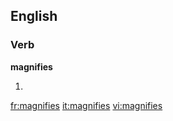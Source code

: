 ==English==

===Verb===
'''magnifies'''

# {{third-person singular of|[[magnify]]}}

[[fr:magnifies]]
[[it:magnifies]]
[[vi:magnifies]]